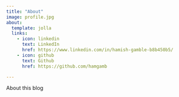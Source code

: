 ```yaml
---
title: "About"
image: profile.jpg
about:
  template: jolla
  links:
    - icon: linkedin
      text: LinkedIn
      href: https://www.linkedin.com/in/hamish-gamble-b8b450b5/
    - icon: github
      text: Github
      href: https://github.com/hamgamb

---
```


About this blog
